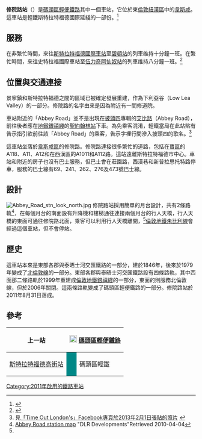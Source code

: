 {{Infobox London station
|symbol=dlr
|name=修院路<br />Abbey Road
|image_name=Abbey Road stn south entrance.jpg
|caption=修院路站南面入口
|manager=[[碼頭區輕便鐵路|碼頭區輕便鐵路]]
|fare_zone= 2
| fare_zone_1 =3 
|locale=西漢姆
|borough=[[纽漢區|纽漢區]]
|platforms=2
| railexits1112    = 1.115
| railexits1213    = {{decrease}} 1.027
| railexits1314    = {{increase}} 1.099
| railexits1415    = {{increase}} 1.185
| railexits1516    = {{increase}} 1.204
|events1=開放<ref>{{cite web|url=http://www.tfl.gov.uk/corporate/media/newscentre/20862.aspx|title=Docklands Light Railway extension marks one year to go to the London 2012 Paralympic Games|accessdate=31 August 2011|archive-date=2011-10-23|archive-url=https://web.archive.org/web/20111023142526/http://www.tfl.gov.uk/corporate/media/newscentre/20862.aspx|dead-url=no}}</ref>
|original    = [[倫敦交通局|倫敦交通局]]
|years1=2011年8月31日
|access=yes
|latitude=51.532
|longitude=0.004
}}
'''修院路站'''（{{lang-en|Abbey Road DLR station}}）是[[碼頭區輕便鐵路|碼頭區輕便鐵路]]其中一個車站，它位於東[[倫敦|倫敦]][[紐漢區|紐漢區]]中的[[韋斯咸_(倫敦)|韋斯咸]]。這車站是輕鐵斯特拉特福德國際延綫的一部份。<ref>{{Cite web |url=http://developments.dlr.co.uk/extensions/stratford/stations.asp |title=Docklands Light Railway-Stratford International Extension |accessdate=2014-03-11 |archive-date=2010-02-22 |archive-url=https://web.archive.org/web/20100222072337/http://developments.dlr.co.uk/extensions/stratford/stations.asp |dead-url=no }}</ref>

==服務==
在非繁忙時間，來往[[斯特拉特福德國際車站|斯特拉特福德國際車站]]至[[碧頓站|碧頓站]]的列車维持十分鐘一班。在繁忙時間，來往史特拉福國際車站至[[伍力奇阿仙奴站|伍力奇阿仙奴站]]的列車维持八分鐘一班。<ref>{{cite web|url=http://www.tfl.gov.uk/gettingaround/1125.aspx|title=DLR frequencies|publisher=Transport for London|accessdate=7 February 2012|archive-date=2014-03-15|archive-url=https://web.archive.org/web/20140315181746/http://www.tfl.gov.uk/gettingaround/1125.aspx|dead-url=no}}</ref>

==位置與交通連接==
景寧鎮和斯特拉特福德之間的區域已被確定發展重建，作為下利亞谷（Low Lea Valley）的一部分。修院路的名字由來是因為附近有一間修道院。

車站附近的「Abbey Road」並不是出現在[[披頭四|披頭四]]專輯的[[艾比路|艾比路]]（Abbey Road），前往後者應在[[銀禧線|地鐵銀禧綫]]的[[聖約翰林站|聖約翰林站]]下車。為免乘客混淆，輕鐵當局在此站貼有告示指引欲前往該「Abbey Road」的乘客，告示字裡行間滲入披頭四的歌名。<ref>見[http://www.facebook.com/photo.php?fbid=10151253163377405&set=a.10150131805962405.277970.297605497404&type=1&relevant_count=1 「Time Out London's」Facebook專頁於2013年2月1日張貼的照片] {{Wayback|url=http://www.facebook.com/photo.php?fbid=10151253163377405&set=a.10150131805962405.277970.297605497404&type=1&relevant_count=1 |date=20160118163425 }}</ref>

這車站坐落於[[韋斯咸_(倫敦)|韋斯咸區]]的修院路。修院路連接很多繁忙的道路，包括在[[寶區|寶區]]的A118、A11、A12和在西漢區的A1011和A112路。這站遠離斯特拉特福德市中心。車站和附近的房子也沒有巴士服務，但巴士會在莊園路，西漢巷和新普拉思托特路停車，服務的巴士線有69、241、262、276及473號巴士線。

==設計==
[[File:Abbey_Road_stn_look_north.jpg|thumb]]
修院路站採用簡單的月台設計，共有2條路軌<ref name="map">[http://developments.dlr.co.uk/images/extensions/stratford_international/i_abbeyroad2.gif Abbey Road station map] {{Wayback|url=http://developments.dlr.co.uk/images/extensions/stratford_international/i_abbeyroad2.gif |date=20071004022304 }}"DLR Developments"Retrieved 2010-04-04</ref>，在每個月台的南面設有升降機和樓梯通往連接兩個月台的行人天橋，行人天橋的東面可通往修院路北面，乘客可以利用行人天橋離開，<ref name="map"/>[[倫敦地鐵朱比利線|倫敦地鐵朱比利線]]會經過這個車站，但不會停站。

==歷史==
這車站本來是東部各郡與泰晤士河交匯鐵路的一部分，建於1846年，後來於1979年變成了[[北倫敦線|北倫敦線]]的一部分。東部各郡與泰晤士河交匯鐵路設有四條路軌，其中西面那二條路軌於1999年重建成[[倫敦地鐵|倫敦地鐵]][[銀禧綫|銀禧綫]]的一部分，東面的則服務北倫敦線，但於2006年關閉。這兩條路軌變成了碼頭區輕便鐵路的一部分。修院路站於2011年8月31日落成。

==參考==
{{Reflist}}
 {{clear}}
{| class="toccolours" border="1" cellpadding="4" style="margin: 0 auto; border-collapse: collapse; text-align: center;"
|- style="background: #F0F0F0;"
! 上一站
! colspan="3" |[[File:DLR_roundel.svg|20px]] [[碼頭區輕便鐵路|碼頭區輕便鐵路]]
! 下一站
|- style="text-align: center;"
| [[斯特拉特福德高街站|斯特拉特福德高街站]] 
| style="background:#008887;" |  
| 碼頭區輕鐵
| style="background:#008887;" |  
| [[韋斯咸站|韋斯咸站]]
|}

{{DLR}}

[[Category:2011年啟用的鐵路車站|Category:2011年啟用的鐵路車站]]